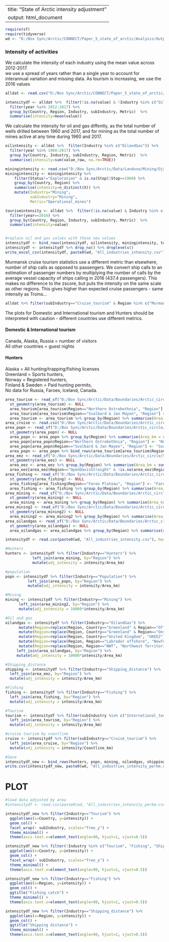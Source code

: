 
---
title: "State of Arctic intensity adjustment"
output: html_document
---
  
```r

require(sf)
require(tidyverse)
wd <- "D:/Box Sync/Arctic/CONNECT/Paper_5_state_of_arctic/Analysis/Output/"
```

### Intensity of activities
We calculate the intensity of each industry using the mean value across 2012-2017.  
we use a spread of years rather than a single year to account for interannual variation and missing data.
As tourism is increasing, we use the 2016 values

```r
alldat <- read.csv("D:/Box Sync/Arctic/CONNECT/Paper_5_state_of_arctic/Analysis/Output/All_industries_long.csv", header=TRUE, fileEncoding = "UTF-8-BOM")

intensitydf <- alldat %>%  filter(!is.na(value) & !Industry %in% c("OilandGas", "Mining", "Tourism")) %>% #drop years missing data
  filter(year %in% 2012:2017) %>% 
  group_by(Country, Region, Industry, subIndustry, Metric)  %>%
  summarise(intensity=mean(value)) 
```

We calculate the intensity for oil and gas diffently, as the total number of wells drilled between 1960 and 2017, and for mining as the total number of mines active at any time during 1960 and 2017.

```r
oilintensity <- alldat %>%  filter(Industry %in% c("OilandGas")) %>% 
  filter(year %in% 1960:2017) %>% 
  group_by(Country, Industry, subIndustry, Region, Metric)  %>%
  summarise(intensity=sum(value_raw, na.rm=TRUE))

miningintensity <- read.csv("D:/Box Sync/Arctic/Data/Landuse/Mining/Ojas_mining_database_2018/processed/Mining_listofMines_withdates.csv")
miningintensity <- miningintensity %>% 
    filter(Status!="Exploration" & is.na(Stop)|Stop>=1960) %>%
    group_by(Country, Region) %>% 
    summarise(intensity=n_distinct(X)) %>%
    mutate(Industry="Mining",
           subIndustry="Mining", 
           Metric="Operational_mines")

tourismintensity <- alldat %>%  filter(!is.na(value) & Industry %in% c("Tourism")) %>% #drop years missing data
  filter(year==2016) %>% 
  group_by(Country, Region, Industry, subIndustry, Metric)  %>%
  summarise(intensity=value) 


#replace oil and gas values with these new values
intensitydf <- bind_rows(intensitydf, oilintensity, miningintensity, tourismintensity)
intensitydf <- intensitydf %>% drop_na() %>% droplevels()
write_excel_csv(intensitydf, paste0(wd, "All_industries_intensity.csv")) #for fileEncoding = "UTF-8-BOM"

```

Murmansk cruise tourism statistics use a different metric than elsewhere, number of ship calls as opposed to passengers.
We convert ship calls to an estimation of passenger numbers by multiplying the number of calls by the average vessel capacity of ships calling in 2016 (437.4 passengers). This makes no difference to the zscore, but puts the intensity on the same scale as other regions. This gives higher than expected cruise passengers - same intensity as Troms...

```r
alldat %>% filter(subIndustry=="Cruise_tourism" & Region %in% c("Murmansk", "Troms", "Finnmark", "Arkhangel'sk") & year==2016) %>% select(Region, value)
```

The plots for Domestic and International tourism and Hunters should be interpreted with caution - different countries use different metrics.  

#### Domestic & International tourism
Canada, Alaska, Russia = number of visitors    
All other countries = guest nights 

#### Hunters
Alaska = All hunting/trapping/fishing licenses  
Greenland = Sports hunters,  
Norway = Registered hunters,  
Finland & Sweden = Paid hunting permits,  
No data for Russia, Faroes, Iceland, Canada.  


```r
area_tourism <- read_sf("D:/Box Sync/Arctic/Data/Boundaries/Arctic_circle/State_of_Arctic/SOA_borders_for_tourism2.shp") 
  st_geometry(area_tourism) <- NULL
  area_tourism[area_tourism$Region=="Northern Ostrobothnia", "Region"] <- "North Ostrobothnia"
  area_tourism[area_tourism$Region=="Svalbard & Jan Mayen", "Region"] <- "Svalbard and Jan Mayen"
  area_tourism <- area_tourism %>% group_by(Region) %>% summarise(Area_km = sum(Area_km))
area_cruise <- read.csv("D:/Box Sync/Arctic/Data/Boundaries/Arctic_circle/State_of_Arctic/Arctic_coastlines.csv", header=TRUE, stringsAsFactors = FALSE)
area_popn <- read_sf("D:/Box Sync/Arctic/Data/Boundaries/Arctic_circle/State_of_Arctic/SOA_borders_for_popn2.shp")
  st_geometry(area_popn) <- NULL
  area_popn <- area_popn %>% group_by(Region) %>% summarise(Area_km = sum(Area_km))
  area_popn[area_popn$Region=="Northern Ostrobothnia", "Region"] <- "North Ostrobothnia"
  area_popn[area_popn$Region=="Svalbard & Jan Mayen", "Region"] <- "Svalbard and Jan Mayen"
  area_popn <- area_popn %>% bind_rows(area_tourism[area_tourism$Region=="Alaska",])
area_eez <- read_sf("D:/Box Sync/Arctic/Data/Boundaries/Arctic_circle/State_of_Arctic/EEZ_plus_highseas_noland.shp")
  st_geometry(area_eez) <- NULL
  area_eez <- area_eez %>% group_by(Region) %>% summarise(Area_km = sum(Area_km))
  area_eez[area_eez$Region=="OpenDavisStraight" & !is.na(area_eez$Region), "Region"] <- "OpenDavisStrait"
area_fishing <- read_sf("D:/Box Sync/Arctic/Data/Boundaries/Arctic_circle/State_of_Arctic/SOA_borders_for_fishing.shp")
  st_geometry(area_fishing) <- NULL
  area_fishing[area_fishing$Region=="Fareo Plateau", "Region"] <- "Faroe Plateau"
  area_fishing <- area_fishing %>% group_by(Region) %>% summarise(Area_km = sum(Area_km))
area_mining <- read_sf("D:/Box Sync/Arctic/Data/Boundaries/Arctic_circle/State_of_Arctic/SOA_borders_for_mining.shp") 
  st_geometry(area_mining) <- NULL
  area_mining <- area_mining %>% group_by(Region) %>% summarise(Area_km = sum(Area_km))
area_mining2 <- read_sf("D:/Box Sync/Arctic/Data/Boundaries/Arctic_circle/State_of_Arctic/SOA_borders_for_mining2.shp") 
  st_geometry(area_mining2) <- NULL
  area_mining2 <- area_mining2 %>% group_by(Region) %>% summarise(Area_km = sum(Area_km))
area_oilandgas <- read_sf("D:/Box Sync/Arctic/Data/Boundaries/Arctic_circle/State_of_Arctic/SOA_borders_for_oilandgas3.shp") 
  st_geometry(area_oilandgas) <- NULL
  area_oilandgas <- area_oilandgas %>% group_by(Region) %>% summarise(Area_km = sum(SUM_Area_k))

intensitydf <- read.csv(paste0(wd, "All_industries_intensity.csv"), header=TRUE, fileEncoding = "UTF-8-BOM", stringsAsFactors = FALSE) #for fileEncoding = "UTF-8-BOM"
```

```r
#Hunters
hunters <- intensitydf %>% filter(Industry=="Hunters") %>% 
            left_join(area_mining, by="Region") %>% 
            mutate(adj_intensity = intensity/Area_km)

#population
popn <- intensitydf %>% filter(Industry=="Population") %>%
          left_join(area_popn, by="Region") %>% 
          mutate(adj_intensity = intensity/Area_km)

#Mining
mining <- intensitydf %>% filter(Industry=="Mining") %>%
      left_join(area_mining2, by="Region") %>% 
      mutate(adj_intensity = 10000*intensity/Area_km)

#Oil and gas
oilandgas <- intensitydf %>% filter(Industry=="OilandGas") %>%
      mutate(Region=replace(Region, Country=="Greenland" & Region=="Offshore", "Greenland offshore")) %>%
      mutate(Region=replace(Region, Country=="Greenland" & Region=="Onshore", "Greenland")) %>%
      mutate(Region=replace(Region, Country=="United Kingdom", "UKEEZ")) %>%
      mutate(Region=replace(Region, Region=="Labrador offshore", "Newfoundland-Labrador Shelf")) %>%
      mutate(Region=replace(Region, Region=="NWT", "Northwest Territories")) %>%
     left_join(area_oilandgas, by="Region") %>%
     mutate(adj_intensity = 10000*intensity/Area_km)

#Shipping_distance
shipping <- intensitydf %>% filter(Industry=="Shipping_distance") %>%
  left_join(area_eez, by="Region") %>% 
  mutate(adj_intensity = intensity/Area_km)

#Fishing
fishing <- intensitydf %>% filter(Industry=="Fishing") %>%
  left_join(area_fishing, by="Region") %>% 
  mutate(adj_intensity = intensity/Area_km)

#Tourism
tourism <- intensitydf %>% filter(subIndustry %in% c("International_tourism","Domestic_tourism")) %>%
  left_join(area_tourism, by="Region") %>% 
  mutate(adj_intensity = intensity/Area_km)

#cruise tourism by coastline
cruise <- intensitydf %>% filter(subIndustry=="Cruise_tourism") %>%
  left_join(area_cruise, by="Region") %>% 
  mutate(adj_intensity = intensity/Coastline_km)

#Save
intensitydf_new <- bind_rows(hunters, popn, mining, oilandgas, shipping, fishing, tourism, cruise)
write.csv(intensitydf_new, paste0(wd, "All_industries_intensity_perkm.csv"), row.names=TRUE)
```

# PLOT
```r
#load data adjusted by area
#intensitydf <- read.csv(paste0(wd, "All_industries_intensity_perkm.csv"),  header=TRUE, fileEncoding = "UTF-8-BOM", stringsAsFactors = FALSE)

intensitydf_new %>% filter(Industry=="Tourism") %>%
  ggplot(aes(x=Country, y=intensity)) +
  geom_col() +
  facet_wrap(~ subIndustry, scales="free_y") +
  theme_minimal() +
  theme(axis.text.x=element_text(angle=90, hjust=1, vjust=0.5))

intensitydf_new %>% filter(!Industry %in% c("Tourism", "Fishing", "Shipping_distance")) %>%
  ggplot(aes(x=Country, y=intensity)) +
  geom_col() +
  facet_wrap(~ subIndustry, scales="free_y") +
  theme_minimal() +
  theme(axis.text.x=element_text(angle=90, hjust=1, vjust=0.5))

intensitydf_new %>% filter(Industry=="Fishing") %>%
  ggplot(aes(x=Region, y=intensity)) +
  geom_col() +
  ggtitle("Fishing catch") +
  theme_minimal() +
  theme(axis.text.x=element_text(angle=90, hjust=1, vjust=0.5))

intensitydf_new %>% filter(Industry=="Shipping_distance") %>%
  ggplot(aes(x=Region, y=intensity)) +
  geom_col() +
  ggtitle("Shipping distance") +
  theme_minimal() +
  theme(axis.text.x=element_text(angle=90, hjust=1, vjust=0.5))
```